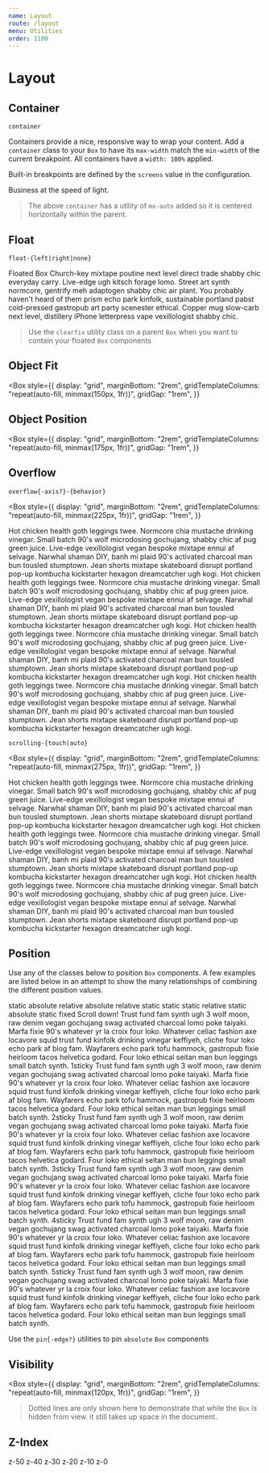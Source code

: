 ```yaml
---
name: Layout
route: /layout
menu: Utilities
order: 1100
---
```



# Layout

## Container

`container`

Containers provide a nice, responsive way to wrap your content. Add a `container` class to your `Box` to have its `max-width` match the `min-width` of the current breakpoint. All containers have a `width: 100%` applied.

Built-in breakpoints are defined by the `screens` value in the configuration.

<ConfigPropertyList property="screens" />

<Playground>
  <Box className="mx-auto container bg-gray-100 rounded p-4">
    <Box
      is="h1"
      className="text-2xl tracking-tighter uppercase font-bold text-center"
    >
      Business at the speed of light.
    </Box>
  </Box>
</Playground>

> The above `container` has a utility of `mx-auto` added so it is centered horizontally within the parent.

## Float

`float-{left|right|none}`

<Playground>
  <Box className="py-2 px-4 rounded bg-orange-200 inline-block float-left">
    Floated Box
  </Box>
  <Box is="p">
    Church-key mixtape poutine next level direct trade shabby chic everyday
    carry. Live-edge ugh kitsch forage lomo. Street art synth normcore, gentrify
    meh adaptogen shabby chic air plant. You probably haven't heard of them
    prism echo park kinfolk, sustainable portland pabst cold-pressed gastropub
    art party scenester ethical. Copper mug slow-carb next level, distillery
    iPhone letterpress vape vexillologist shabby chic.
  </Box>
</Playground>

> Use the `clearfix` utility class on a parent `Box` when you want to contain your floated `Box` components

## Object Fit

<Box
  style={{
    display: "grid",
    marginBottom: "2rem",
    gridTemplateColumns: "repeat(auto-fill, minmax(150px, 1fr))",
    gridGap: "1rem",
  }}
>
  <InfoBox caption="Fill" pattern="object-fill">
    <Box
      className="object-fill w-full h-24 rounded-sm"
      is="img"
      src="https://images.unsplash.com/photo-1537815749002-de6a533c64db?ixlib=rb-1.2.1&ixid=eyJhcHBfaWQiOjEyMDd9&auto=format&fit=crop&w=1690&q=80"
    />
  </InfoBox>
  <InfoBox caption="Contain" pattern="object-contain">
    <Box
      className="object-contain w-full h-24 rounded-sm"
      is="img"
      src="https://images.unsplash.com/photo-1537815749002-de6a533c64db?ixlib=rb-1.2.1&ixid=eyJhcHBfaWQiOjEyMDd9&auto=format&fit=crop&w=1690&q=80"
    />
  </InfoBox>
  <InfoBox caption="Cover" pattern="object-cover">
    <Box
      className="object-cover w-full h-24 rounded-sm"
      is="img"
      src="https://images.unsplash.com/photo-1537815749002-de6a533c64db?ixlib=rb-1.2.1&ixid=eyJhcHBfaWQiOjEyMDd9&auto=format&fit=crop&w=1690&q=80"
    />
  </InfoBox>
  <InfoBox caption="None" pattern="object-none">
    <Box
      className="object-none w-full h-24 rounded-sm"
      is="img"
      src="https://images.unsplash.com/photo-1537815749002-de6a533c64db?ixlib=rb-1.2.1&ixid=eyJhcHBfaWQiOjEyMDd9&auto=format&fit=crop&w=1690&q=80"
    />
  </InfoBox>
  <InfoBox caption="Scale Down" pattern="object-scale-down">
    <Box
      className="object-scale-down w-full h-24 rounded-sm"
      is="img"
      src="https://images.unsplash.com/photo-1537815749002-de6a533c64db?ixlib=rb-1.2.1&ixid=eyJhcHBfaWQiOjEyMDd9&auto=format&fit=crop&w=1690&q=80"
    />
  </InfoBox>
</Box>

## Object Position

<ConfigPropertyList
  property="objectPosition"
  pattern="object-{left|right?}-{top|bottom?}"
/>

<Box
  style={{
    display: "grid",
    marginBottom: "2rem",
    gridTemplateColumns: "repeat(auto-fill, minmax(175px, 1fr))",
    gridGap: "1rem",
  }}
>
  <InfoBox caption="Center" pattern="object-center">
    <Box
      className="object-center object-scale-down w-full h-24 rounded-sm bg-gray-200"
      is="img"
      src="https://images.unsplash.com/photo-1517423568366-8b83523034fd?ixlib=rb-1.2.1&q=80&fm=jpg&crop=entropy&cs=tinysrgb&w=50&fit=max&ixid=eyJhcHBfaWQiOjF9"
    />
  </InfoBox>
  <InfoBox caption="Top" pattern="object-top">
    <Box
      className="object-top object-scale-down w-full h-24 rounded-sm bg-gray-200"
      is="img"
      src="https://images.unsplash.com/photo-1517423568366-8b83523034fd?ixlib=rb-1.2.1&q=80&fm=jpg&crop=entropy&cs=tinysrgb&w=50&fit=max&ixid=eyJhcHBfaWQiOjF9"
    />
  </InfoBox>
  <InfoBox caption="Right Top" pattern="object-right-top">
    <Box
      className="object-right-top object-scale-down w-full h-24 rounded-sm bg-gray-200"
      is="img"
      src="https://images.unsplash.com/photo-1517423568366-8b83523034fd?ixlib=rb-1.2.1&q=80&fm=jpg&crop=entropy&cs=tinysrgb&w=50&fit=max&ixid=eyJhcHBfaWQiOjF9"
    />
  </InfoBox>
  <InfoBox caption="Right" pattern="object-right">
    <Box
      className="object-right object-scale-down w-full h-24 rounded-sm bg-gray-200"
      is="img"
      src="https://images.unsplash.com/photo-1517423568366-8b83523034fd?ixlib=rb-1.2.1&q=80&fm=jpg&crop=entropy&cs=tinysrgb&w=50&fit=max&ixid=eyJhcHBfaWQiOjF9"
    />
  </InfoBox>
  <InfoBox caption="Right Bottom" pattern="object-right-bottom">
    <Box
      className="object-right-bottom object-scale-down w-full h-24 rounded-sm bg-gray-200"
      is="img"
      src="https://images.unsplash.com/photo-1517423568366-8b83523034fd?ixlib=rb-1.2.1&q=80&fm=jpg&crop=entropy&cs=tinysrgb&w=50&fit=max&ixid=eyJhcHBfaWQiOjF9"
    />
  </InfoBox>
  <InfoBox caption="Bottom" pattern="object-bottom">
    <Box
      className="object-bottom object-scale-down w-full h-24 rounded-sm bg-gray-200"
      is="img"
      src="https://images.unsplash.com/photo-1517423568366-8b83523034fd?ixlib=rb-1.2.1&q=80&fm=jpg&crop=entropy&cs=tinysrgb&w=50&fit=max&ixid=eyJhcHBfaWQiOjF9"
    />
  </InfoBox>
  <InfoBox caption="Left Bottom" pattern="object-left-bottom">
    <Box
      className="object-left-bottom object-scale-down w-full h-24 rounded-sm bg-gray-200"
      is="img"
      src="https://images.unsplash.com/photo-1517423568366-8b83523034fd?ixlib=rb-1.2.1&q=80&fm=jpg&crop=entropy&cs=tinysrgb&w=50&fit=max&ixid=eyJhcHBfaWQiOjF9"
    />
  </InfoBox>
  <InfoBox caption="Left" pattern="object-left">
    <Box
      className="object-left object-scale-down w-full h-24 rounded-sm bg-gray-200"
      is="img"
      src="https://images.unsplash.com/photo-1517423568366-8b83523034fd?ixlib=rb-1.2.1&q=80&fm=jpg&crop=entropy&cs=tinysrgb&w=50&fit=max&ixid=eyJhcHBfaWQiOjF9"
    />
  </InfoBox>
  <InfoBox caption="Left Top" pattern="object-left">
    <Box
      className="object-left-top object-scale-down w-full h-24 rounded-sm bg-gray-200"
      is="img"
      src="https://images.unsplash.com/photo-1517423568366-8b83523034fd?ixlib=rb-1.2.1&q=80&fm=jpg&crop=entropy&cs=tinysrgb&w=50&fit=max&ixid=eyJhcHBfaWQiOjF9"
    />
  </InfoBox>
</Box>

## Overflow

`overflow{-axis?}-{behavior}`

<Box
  style={{
    display: "grid",
    marginBottom: "2rem",
    gridTemplateColumns: "repeat(auto-fill, minmax(225px, 1fr))",
    gridGap: "1rem",
  }}
>
  <InfoBox caption="Visible" pattern="overflow{-axis?}-visible" isDefault>
    <Box className="bg-white border text-gray-700 text-sm p-2 rounded h-24">
      Hot chicken health goth leggings twee. Normcore chia mustache drinking
      vinegar. Small batch 90's wolf microdosing gochujang, shabby chic af pug
      green juice. Live-edge vexillologist vegan bespoke mixtape ennui af
      selvage. Narwhal shaman DIY, banh mi plaid 90's activated charcoal man bun
      tousled stumptown. Jean shorts mixtape skateboard disrupt portland pop-up
      kombucha kickstarter hexagon dreamcatcher ugh kogi.
    </Box>
  </InfoBox>
  <InfoBox caption="Auto" pattern="overflow{-axis?}-auto">
    <Box className="bg-white border text-gray-700 text-sm p-2 rounded h-24 overflow-auto">
      Hot chicken health goth leggings twee. Normcore chia mustache drinking
      vinegar. Small batch 90's wolf microdosing gochujang, shabby chic af pug
      green juice. Live-edge vexillologist vegan bespoke mixtape ennui af
      selvage. Narwhal shaman DIY, banh mi plaid 90's activated charcoal man bun
      tousled stumptown. Jean shorts mixtape skateboard disrupt portland pop-up
      kombucha kickstarter hexagon dreamcatcher ugh kogi.
    </Box>
  </InfoBox>
  <InfoBox caption="Hidden" pattern="overflow{-axis?}-hidden">
    <Box className="bg-white border text-gray-700 text-sm p-2 rounded h-24 overflow-hidden">
      Hot chicken health goth leggings twee. Normcore chia mustache drinking
      vinegar. Small batch 90's wolf microdosing gochujang, shabby chic af pug
      green juice. Live-edge vexillologist vegan bespoke mixtape ennui af
      selvage. Narwhal shaman DIY, banh mi plaid 90's activated charcoal man bun
      tousled stumptown. Jean shorts mixtape skateboard disrupt portland pop-up
      kombucha kickstarter hexagon dreamcatcher ugh kogi.
    </Box>
  </InfoBox>
  <InfoBox caption="Scroll Always" pattern="overflow-{-axis?}-scroll">
    <Box className="bg-white border text-gray-700 text-sm p-2 rounded h-24 overflow-scroll">
      Hot chicken health goth leggings twee. Normcore chia mustache drinking
      vinegar. Small batch 90's wolf microdosing gochujang, shabby chic af pug
      green juice. Live-edge vexillologist vegan bespoke mixtape ennui af
      selvage. Narwhal shaman DIY, banh mi plaid 90's activated charcoal man bun
      tousled stumptown. Jean shorts mixtape skateboard disrupt portland pop-up
      kombucha kickstarter hexagon dreamcatcher ugh kogi.
    </Box>
  </InfoBox>
</Box>

`scrolling-{touch|auto}`

<Box
  style={{
    display: "grid",
    marginBottom: "2rem",
    gridTemplateColumns: "repeat(auto-fill, minmax(275px, 1fr))",
    gridGap: "1rem",
  }}
>
  <InfoBox caption="Momentum Scroll" pattern="scrolling-touch">
    <Box className="flex">
      <Box className="inline-block">
        <Phone>
          Hot chicken health goth leggings twee. Normcore chia mustache drinking
          vinegar. Small batch 90's wolf microdosing gochujang, shabby chic af
          pug green juice. Live-edge vexillologist vegan bespoke mixtape ennui
          af selvage. Narwhal shaman DIY, banh mi plaid 90's activated charcoal
          man bun tousled stumptown. Jean shorts mixtape skateboard disrupt
          portland pop-up kombucha kickstarter hexagon dreamcatcher ugh kogi.
        </Phone>
      </Box>
      <Box className="inline-block ml-4">
        <Tablet>
          Hot chicken health goth leggings twee. Normcore chia mustache drinking
          vinegar. Small batch 90's wolf microdosing gochujang, shabby chic af
          pug green juice. Live-edge vexillologist vegan bespoke mixtape ennui
          af selvage. Narwhal shaman DIY, banh mi plaid 90's activated charcoal
          man bun tousled stumptown. Jean shorts mixtape skateboard disrupt
          portland pop-up kombucha kickstarter hexagon dreamcatcher ugh kogi.
        </Tablet>
      </Box>
    </Box>
  </InfoBox>
  <InfoBox caption="Non-momentum" pattern="scrolling-auto" isDefault>
    <BrowserBox>
      <Box className="text-sm scrolling-auto">
        Hot chicken health goth leggings twee. Normcore chia mustache drinking
        vinegar. Small batch 90's wolf microdosing gochujang, shabby chic af pug
        green juice. Live-edge vexillologist vegan bespoke mixtape ennui af
        selvage. Narwhal shaman DIY, banh mi plaid 90's activated charcoal man
        bun tousled stumptown. Jean shorts mixtape skateboard disrupt portland
        pop-up kombucha kickstarter hexagon dreamcatcher ugh kogi.
      </Box>
    </BrowserBox>
  </InfoBox>
</Box>

## Position

Use any of the classes below to position `Box` components. A few examples are listed below in an attempt to show the many relationships of combining the different position values.

<Grid minWidth="250px">
  <InfoBox caption="Static Parent">
    <Box
      className={`bg-gray-200 rounded p-2 font-mono text-sm relative`}
    >
      <Box className={`h-20 p-2 bg-gray-400 rounded static`}>
        <Box className="mb-2">static</Box>
        <Box
          className={`h-8 px-4 w-auto bg-gray-700 text-gray-100 rounded inline-flex pin-b pin-r justify-center items-center absolute`}
        >
          <Box className="inline">absolute</Box>
        </Box>
      </Box>
    </Box>
  </InfoBox>
  <InfoBox caption="Relative Parent">
    <Box
      className={`bg-gray-200 rounded p-2 font-mono text-sm relative`}
    >
      <Box className={`h-20 p-2 bg-gray-400 rounded relative`}>
        <Box className="mb-2">relative</Box>
        <Box
          className={`h-8 px-4 w-auto bg-gray-700 text-gray-100 rounded inline-flex pin-b pin-r justify-center items-center absolute`}
        >
          <Box className="inline">absolute</Box>
        </Box>
      </Box>
    </Box>
  </InfoBox>
  <InfoBox caption="Static Sibling">
    <Box
      className={`bg-gray-200 rounded p-2 font-mono text-sm relative`}
    >
      <Box className="mb-2">relative</Box>
      <Box className={`h-20 p-2 bg-gray-400 rounded static`}>
        <Box className="mb-2">static</Box>
        <Box
          className={`h-8 px-4 w-auto bg-gray-700 text-gray-100 rounded inline-flex pin-b pin-r justify-center items-center static`}
        >
          static
        </Box>
        <Box
          className={`h-8 ml-2 px-4 w-auto bg-gray-100 text-gray-700 rounded inline-flex pin-b pin-l justify-center items-center static`}
        >
          static
        </Box>
      </Box>
    </Box>
  </InfoBox>
  <InfoBox caption="Absolute Sibling">
    <Box
      className={`bg-gray-200 rounded p-2 font-mono text-sm relative`}
    >
      <Box className="mb-2">relative</Box>
      <Box className={`h-20 p-2 bg-gray-400 rounded static`}>
        <Box className="mb-2">static</Box>
        <Box
          className={`h-8 px-4 w-auto bg-gray-700 text-gray-100 rounded inline-flex pin-b pin-r justify-center items-center absolute`}
        >
          absolute
        </Box>
        <Box
          className={`h-8 px-4 w-auto bg-gray-100 text-gray-700 rounded inline-flex pin-b pin-l justify-center items-center static`}
        >
          static
        </Box>
      </Box>
    </Box>
  </InfoBox>

<InfoBox caption="Fixed">
  <BrowserBox>
    <Box className="font-mono text-sm bg-gray-700 absolute rounded-t-sm pin-x pin-t p-1 text-gray-100 z-10 mr-4">
      fixed
    </Box>
    <Box className="absolute pin overflow-auto p-1 pt-8">
      <Box className="text-gray-400">Scroll down!</Box>
      Trust fund fam synth ugh 3 wolf moon, raw denim vegan gochujang swag activated
      charcoal lomo poke taiyaki. Marfa fixie 90's whatever yr la croix four loko.
      Whatever celiac fashion axe locavore squid trust fund kinfolk drinking vinegar
      keffiyeh, cliche four loko echo park af blog fam. Wayfarers echo park tofu
      hammock, gastropub fixie heirloom tacos helvetica godard. Four loko ethical
      seitan man bun leggings small batch synth.
    </Box>
  </BrowserBox>
</InfoBox>

  <InfoBox caption="Sticky">
    <Box className="overflow-auto p-1 h-32 text-sm">
        <Box className="font-mono text-sm bg-gray-700 sticky rounded-sm pin-x pin-t p-1 text-gray-100 flex items-center"><Box className="text-xs flex items-center justify-center bg-white text-gray-700 rounded-sm mr-1 w-4 h-4">1</Box>sticky</Box>
        Trust fund fam synth ugh 3 wolf moon, raw denim vegan gochujang swag activated charcoal lomo poke taiyaki. Marfa fixie 90's whatever yr la croix four loko. Whatever celiac fashion axe locavore squid trust fund kinfolk drinking vinegar keffiyeh, cliche four loko echo park af blog fam. Wayfarers echo park tofu hammock, gastropub fixie heirloom tacos helvetica godard. Four loko ethical seitan man bun leggings small batch synth.
        <Box className="font-mono text-sm bg-gray-700 sticky rounded-sm pin-x pin-t p-1 text-gray-100 flex items-center"><Box className="text-xs flex items-center justify-center bg-white text-gray-700 rounded-sm mr-1 w-4 h-4">2</Box>sticky</Box>
        Trust fund fam synth ugh 3 wolf moon, raw denim vegan gochujang swag activated charcoal lomo poke taiyaki. Marfa fixie 90's whatever yr la croix four loko. Whatever celiac fashion axe locavore squid trust fund kinfolk drinking vinegar keffiyeh, cliche four loko echo park af blog fam. Wayfarers echo park tofu hammock, gastropub fixie heirloom tacos helvetica godard. Four loko ethical seitan man bun leggings small batch synth.
        <Box className="font-mono text-sm bg-gray-700 sticky rounded-sm pin-x pin-t p-1 text-gray-100 flex items-center"><Box className="text-xs flex items-center justify-center bg-white text-gray-700 rounded-sm mr-1 w-4 h-4">3</Box>sticky</Box>
        Trust fund fam synth ugh 3 wolf moon, raw denim vegan gochujang swag activated charcoal lomo poke taiyaki. Marfa fixie 90's whatever yr la croix four loko. Whatever celiac fashion axe locavore squid trust fund kinfolk drinking vinegar keffiyeh, cliche four loko echo park af blog fam. Wayfarers echo park tofu hammock, gastropub fixie heirloom tacos helvetica godard. Four loko ethical seitan man bun leggings small batch synth.
        <Box className="font-mono text-sm bg-gray-700 sticky rounded-sm pin-x pin-t p-1 text-gray-100 flex items-center"><Box className="text-xs flex items-center justify-center bg-white text-gray-700 rounded-sm mr-1 w-4 h-4">4</Box>sticky</Box>
        Trust fund fam synth ugh 3 wolf moon, raw denim vegan gochujang swag activated charcoal lomo poke taiyaki. Marfa fixie 90's whatever yr la croix four loko. Whatever celiac fashion axe locavore squid trust fund kinfolk drinking vinegar keffiyeh, cliche four loko echo park af blog fam. Wayfarers echo park tofu hammock, gastropub fixie heirloom tacos helvetica godard. Four loko ethical seitan man bun leggings small batch synth.
        <Box className="font-mono text-sm bg-gray-700 sticky rounded-sm pin-x pin-t p-1 text-gray-100 flex items-center"><Box className="text-xs flex items-center justify-center bg-white text-gray-700 rounded-sm mr-1 w-4 h-4">5</Box>sticky</Box>
        Trust fund fam synth ugh 3 wolf moon, raw denim vegan gochujang swag activated charcoal lomo poke taiyaki. Marfa fixie 90's whatever yr la croix four loko. Whatever celiac fashion axe locavore squid trust fund kinfolk drinking vinegar keffiyeh, cliche four loko echo park af blog fam. Wayfarers echo park tofu hammock, gastropub fixie heirloom tacos helvetica godard. Four loko ethical seitan man bun leggings small batch synth.
      </Box>
  </InfoBox>
</Grid>

Use the `pin{-edge?}` utilities to pin `absolute` `Box` components

<Grid minWidth="120px">
  <InfoBox caption="Top" pattern="pin-x pin-t">
    <Box className={`h-16 bg-gray-200 rounded text-sm relative`}>
      <Box
        style={{ minHeight: "1rem", minWidth: "1rem" }}
        className={`bg-gray-400 rounded absolute pin-x pin-t`}
      />
    </Box>
  </InfoBox>
  <InfoBox caption="Right" pattern="pin-y pin-r">
    <Box className={`h-16 bg-gray-200 rounded text-sm relative`}>
      <Box
        style={{ minHeight: "1rem", minWidth: "1rem" }}
        className={`bg-gray-400 rounded absolute pin-y pin-r`}
      />
    </Box>
  </InfoBox>
  <InfoBox caption="Bottom" pattern="pin-x pin-b">
    <Box className={`h-16 bg-gray-200 rounded text-sm relative`}>
      <Box
        style={{ minHeight: "1rem", minWidth: "1rem" }}
        className={`bg-gray-400 rounded absolute pin-x pin-b`}
      />
    </Box>
  </InfoBox>
  <InfoBox caption="Left" pattern="pin-y pin-l">
    <Box className={`h-16 bg-gray-200 rounded text-sm relative`}>
      <Box
        style={{ minHeight: "1rem", minWidth: "1rem" }}
        className={`bg-gray-400 rounded absolute pin-y pin-l`}
      />
    </Box>
  </InfoBox>
  <InfoBox caption="All" pattern="pin">
    <Box className={`h-16 bg-gray-200 rounded text-sm relative`}>
      <Box
        style={{ minHeight: "1rem", minWidth: "1rem" }}
        className={`bg-gray-400 rounded absolute pin`}
      />
    </Box>
  </InfoBox>
  <InfoBox caption="Top Left" pattern="pin-l pin-t">
    <Box className={`h-16 bg-gray-200 rounded text-sm relative`}>
      <Box
        style={{ minHeight: "1rem", minWidth: "1rem" }}
        className={`bg-gray-400 rounded absolute pin-l pin-t`}
      />
    </Box>
  </InfoBox>
  <InfoBox caption="Top Right" pattern="pin-r pin-t">
    <Box className={`h-16 bg-gray-200 rounded text-sm relative`}>
      <Box
        style={{ minHeight: "1rem", minWidth: "1rem" }}
        className={`bg-gray-400 rounded absolute pin-r pin-t`}
      />
    </Box>
  </InfoBox>
  <InfoBox caption="Bottom Right" pattern="pin-r pin-b">
    <Box className={`h-16 bg-gray-200 rounded text-sm relative`}>
      <Box
        style={{ minHeight: "1rem", minWidth: "1rem" }}
        className={`bg-gray-400 rounded absolute pin-r pin-b`}
      />
    </Box>
  </InfoBox>
  <InfoBox caption="Bottom Left" pattern="pin-l pin-b">
    <Box className={`h-16 bg-gray-200 rounded text-sm relative`}>
      <Box
        style={{ minHeight: "1rem", minWidth: "1rem" }}
        className={`bg-gray-400 rounded absolute pin-l pin-b`}
      />
    </Box>
  </InfoBox>
</Grid>

## Visibility

<Box
  style={{
    display: "grid",
    marginBottom: "2rem",
    gridTemplateColumns: "repeat(auto-fill, minmax(120px, 1fr))",
    gridGap: "1rem",
  }}
>
  <InfoBox caption="Visible" pattern="visible" isDefault>
    <Box className="w-full h-16 bg-gray-400 rounded visible" />
  </InfoBox>
  <InfoBox caption="Visible" pattern="invisible">
    <Box className="w-full h-16 border border-2 border-dashed rounded" />
  </InfoBox>
</Box>

> Dotted lines are only shown here to demonstrate that while the `Box` is hidden from view. it still takes up space in the document.

## Z-Index

<ConfigPropertyList property="zIndex" pattern="z-{level}" />

<InfoBox>
  <Box className="relative h-48">
    <Box className="shadow-lg overflow-hidden w-24 h-24 bg-gray-800 rounded absolute z-50 flex items-end font-mono text-xs">
      <Box className="flex-grow text-right text-gray-100 px-1 py-px">z-50</Box>
    </Box>
    <Box className="shadow-lg overflow-hidden w-24 h-24 bg-gray-700 rounded absolute mt-4 ml-8 z-40 flex items-end font-mono text-xs">
      <Box className="flex-grow text-right text-gray-100 px-1 py-px">z-40</Box>
    </Box>
    <Box className="shadow-lg overflow-hidden w-24 h-24 bg-gray-600 rounded absolute mt-8 ml-16 z-30 flex items-end font-mono text-xs">
      <Box className="flex-grow text-right text-gray-100 px-1 py-px">z-30</Box>
    </Box>
    <Box className="shadow-lg overflow-hidden w-24 h-24 bg-gray-500 rounded absolute mt-12 ml-24 z-20 flex items-end font-mono text-xs">
      <Box className="flex-grow text-right text-gray-100 px-1 py-px">z-20</Box>
    </Box>
    <Box className="shadow-lg overflow-hidden w-24 h-24 bg-gray-400 rounded absolute mt-16 ml-32 z-10 flex items-end font-mono text-xs">
      <Box className="flex-grow text-right text-gray-900 px-1 py-px">z-10</Box>
    </Box>
    <Box className="shadow-lg overflow-hidden w-24 h-24 bg-gray-300 rounded absolute mt-20 ml-40 z-0 flex items-end font-mono text-xs">
      <Box className="flex-grow text-right text-gray-900 px-1 py-px">z-0</Box>
    </Box>
  </Box>
</InfoBox>

